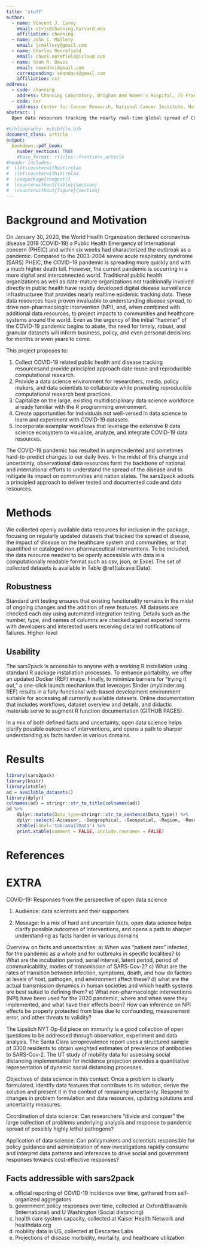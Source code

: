 ```yaml
---
title: 'stuff'
author:
  - name: Vincent J. Carey
    email: stvjc@channing.harvard.edu
    affiliation: channing
  - name: John C. Mallery
    email: jcmallery@gmail.com
  - name: Charles Moorefield
    email: chuck.morefield@icloud.com 
  - name: Sean R. Davis
    email: seandavi@gmail.com
    corresponding: seandavi@gmail.com
    affiliation: ccr
address:
  - code: channing
    address: Channing Laboratory, Brigham And Women's Hospital, 75 Francis St, Boston, MA 02115
  - code: ccr
    address: Center for Cancer Research, National Cancer Institute, National Institutes of Health, 37 Convent Drive, Bldg 37, Room 6138, Bethesda, MD 20891
abstract: |
  Open data resources tracking the nearly real-time global spread of COVID-19 pandemic have become the cornerstone of local, national, and international interventions to mitigate public health impacts. We have created software that collates and documents these data resources into the  more findable, accessible, and usable 
 
#bibliography: mybibfile.bib
document_class: article
output:
  bookdown::pdf_book:
    number_sections: TRUE
    #base_format: rticles::frontiers_article
#header-includes:
#  \let\counterwithout\relax
#  \let\counterwithin\relax
#  \usepackage{chngcntr}
#  \counterwithout{table}{section}
#  \counterwithout{figure}{section}
---
```



# Background and Motivation

On January 30, 2020, the World Health Organization declared
coronavirus disease 2019 (COVID-19) a Public Health Emergency of
International concern (PHEIC) and within six weeks had characterized
the outbreak as a pandemic. Compared to the 2003-2004 severe acute
respiratory syndrome (SARS) PHEIC, the COVID-19 pandemic is spreading
more quickly and with a much higher death toll. However, the current
pandemic is occurring in a more digital and interconnected world.
Traditional public health organizations as well as data-mature
organizations not traditionally involved directly in public health
have rapidly developed digital disease surveillance infrastructuree
that provides nearly realtime epidemic tracking data. These data
resources have proven invaluable to understanding disease spread, to
drive non-pharmacologic intervention (NPI), and, when combined with
additional data resources, to project impacts to communities and
healthcare systems around the world. Even as the urgency of the
initial "hammer" of the COVID-19 pandemic begins to abate, the need
for timely, robust, and granular datasets will inform business,
policy, and even personal decisions for months or even years to
come.

This project proposes to:

1. Collect COVID-19 related public health and disease tracking
   resourcesand provide principled approach date reuse and
   reproducible computational research.
2. Provide a data science environment for researchers, media, policy
   makers, and data scientists to collaborate while promoting
   reproducible computational research best practices.
3. Capitalize on the large, existing multidisciplinary data science
   workforce already familiar with the R programming environment.
4. Create opportunities for individuals not well-versed in data
   science to learn and experiment with COVID-19 datasets.
5. Incorporate examplar workflows that leverage the extensive R data
   science ecosystem to visualize, analyze, and integrate COVID-19
   data resources. 

The COVID-19 pandemic has resulted in unprecedented and sometimes
hard-to-predict changes to our daily lives. In the midst of this
change and uncertainty, observational data resources form the backbone
of national and international efforts to understand the spread of the
disease and to mitigate its impact on communities and nation states.
The sars2pack adopts a principled approach to deliver tested and
documented code and data resources.

# Methods

We collected openly available data resources for inclusion in the
package, focusing on regularly updated datasets that tracked the
spread of disease, the impact of disease on the healthcare system and
communities, or that quantified or cataloged non-pharmaceutical
interventions. To be included, the data resource needed to be openly
accessible with data in a computationally readable format such as csv,
json, or Excel. The set of collected datasets is available in Table \@ref(tab:availData).

## Robustness

Standard unit testing ensures that existing functionality remains in
the midst of ongoing changes and the addition of new features. All
datasets are checked each day using automated integration
testing. Details such as the number, type, and names of columns are
checked against exported norms with developers and interested users
receiving detailed notifications of failures. Higher-level

## Usability

The sars2pack is accessible to anyone with a working R installation
using standard R package installation processes. To enhance
portability, we offer an updated Docker (REF) image. Finally, to
minimize barriers for “trying it out,” a one-click launch mechanism
that leverages Binder (mybinder.org REF) results in a fully-functional
web-based development environment suitable for accessing all currently
available datasets. Online documentation that includes workflows,
dataset overview and details, and didactic materials serve to augment
R function documentation (GITHUB PAGES).

In a mix of both defined facts and uncertainty, open data science
helps clarify possible outcomes of interventions, and opens a path to
sharper understanding as facts harden in various domains.

# Results

```r
library(sars2pack)
library(knitr)
library(xtable)
ad = available_datasets()
library(dplyr)
colnames(ad) = stringr::str_to_title(colnames(ad))
ad %>%
    dplyr::mutate(Data_type=stringr::str_to_sentence(Data_type)) %>%
    dplyr::select(-Accessor, -Geographical, -Geospatial, -Region, -Resolution) %>%
    xtable(label='tab:availData') %>%
    print.xtable(comment = FALSE, include.rownames = FALSE)
```

# References {#references .unnumbered}


# EXTRA

COVID-19: Responses from the perspective of open data science

1) Audience: data scientists and their supporters

2) Message: In a mix of hard and uncertain facts, open data science helps clarify possible outcomes of interventions, and opens a path to sharper understanding as facts harden in various domains

Overview on facts and uncertainties: a) When was "patient zero" infected, for the pandemic as a whole and for outbreaks in specific localities?  b) What are the incubation period, serial interval, latent period, period of communicability, modes of transmission of SARS-Cov-2? c) What are the rates of transition between infection, symptoms, death, and how do factors at levels of host, pathogen, and environment affect these? d) what are the actual transmission dynamics in human societies and which health systems are best suited to defining them?  e) What non-pharmacologic interventions (NPI) have been used for the 2020 pandemic, where and when were they implemented, and what have their effects been?  How can inference on NPI effects be properly protected from bias due to confounding, measurement error, and other threats to validity?  

The Lipsitch NYT Op-Ed piece on immunity is a good collection of open questions to be addressed through observation, experiment and data analysis.  The Santa Clara seroprevalence report uses a structured sample of 3300 residents to obtain weighted estimates of prevalence of antibodies to SARS-Cov-2.  The UT study of mobility data for assessing social distancing implementation for incidence projection provides a quantitative representation of dynamic social distancing processes.

Objectives of data science in this context: Once a problem is clearly formulated, identify data features that contribute to its solution, derive the solution and present it in the context of remaining uncertainty.  Respond to changes in problem formulation and data resources, updating solutions and uncertainty measures.

Coordination of data science: Can researchers "divide and conquer" the large collection of problems underlying analysis and response to pandemic spread of possibly highly lethal pathogens?

Application of data science: Can policymakers and scientists responsible for policy guidance and administration of new investigations rapidly consume and interpret data patterns and inferences to drive social and government responses towards cost-effective responses?

## Facts addressible with sars2pack

a) official reporting of COVID-19 incidence over time, gathered from self-organized aggregators
b) government policy responses over time, collected at Oxford/Blavatnik (International) and U Washington (Social distancing)
c) health care system capacity, collected at Kaiser Health Network and healthdata.org
d) mobility data in US, collected at Descartes Labs
e) Projections of disease morbidity, mortality, and healthcare utilization


